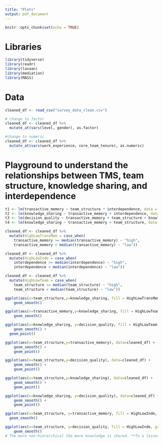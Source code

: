 ```yaml
---
title: "Plots"
output: pdf_document
---
```


```r
knitr::opts_chunk$set(echo = TRUE)
```
# Libraries
```r
library(tidyverse)
library(readr)
library(lavaan)
library(mediation)
library(MASS)

```
# Data

```r
cleaned_df <- read_csv("survey_data_clean.csv")

# change to factor
cleaned_df <- cleaned_df %>% 
  mutate_at(vars(level, gender), as.factor)

#change to numeric 
cleaned_df <- cleaned_df %>% 
  mutate_at(vars(work_experience, core_team_tenure), as.numeric) 
```
# Playground to understand the relationships between TMS, team structure, knowledge sharing, and interdependence

```r
t1 <- lm(transactive_memory ~ team_structure * interdependence, data = cleaned_df); summary(t1) 
t2 <- lm(knowledge_sharing ~ transactive_memory + interdependence, data = cleaned_df); summary(t2)  
t3 <- lm(decision_quality ~ transactive_memory + team_structure + knowledge_sharing * interdependence, data = cleaned_df); summary(t3)        
t4 <- lm(knowledge_sharing ~ transactive_memory + team_structure, data = cleaned_df); summary(t4) 

cleaned_df <- cleaned_df %>%
  mutate(HighLowTransMem = case_when(
    transactive_memory >= median(transactive_memory) ~ "high",
    transactive_memory < median(transactive_memory) ~ "low"))

cleaned_df <- cleaned_df %>%
  mutate(HighLowInde = case_when(
    interdependence >= median(interdependence) ~ "high",
    interdependence < median(interdependence) ~ "low"))

cleaned_df <- cleaned_df %>%
  mutate(HighLowTeam = case_when(
    team_structure >= median(team_structure) ~ "high",
    team_structure < median(team_structure) ~ "low"))

ggplot(aes(x=team_structure,y=knowledge_sharing, fill = HighLowTransMem, group = HighLowTransMem), data=cleaned_df) +
    geom_smooth()

ggplot(aes(x=transactive_memory,y=knowledge_sharing, fill = HighLowTeam, group = HighLowTeam), data=cleaned_df) +
    geom_smooth()

ggplot(aes(x=knowledge_sharing, y=decision_quality, fill = HighLowTeam, group = HighLowTeam), data=cleaned_df) +
    geom_smooth() +
  geom_point()

ggplot(aes(x=team_structure,y=transactive_memory), data=cleaned_df) +
    geom_smooth() +
    geom_point()

ggplot(aes(x=team_structure,y=decision_quality), data=cleaned_df) +
    geom_smooth() +
    geom_point()

ggplot(aes(x=team_structure,y=knowledge_sharing), data=cleaned_df) +
    geom_smooth() +
    geom_point()

ggplot(aes(x=knowledge_sharing, y=decision_quality), data=cleaned_df) +
    geom_smooth() +
    geom_point()

ggplot(aes(x=team_structure, y=transactive_memory, fill = HighLowInde, group = HighLowInde), data=cleaned_df) +
  geom_smooth() 

ggplot(aes(x=team_structure, y=decision_quality, fill = HighLowInde, group = HighLowInde), data=cleaned_df) +
    geom_smooth()
# The more non-hierarchical the more knowledge is shared. **To a lesser extent, having a strong TMS system in place additionally increases knowledge sharing**. However, TMS is very important in moderately hierarcical regimes where it can lead to much higher knowledge sharing than similarly hierarchical teams without strong TMS systems in place. 

```

